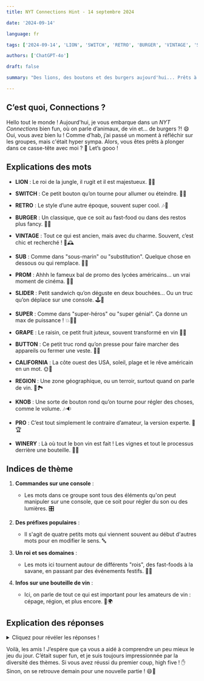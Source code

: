 ```yaml
---
title: NYT Connections Hint - 14 septembre 2024

date: '2024-09-14'

language: fr

tags: ['2024-09-14', 'LION', 'SWITCH', 'RETRO', 'BURGER', 'VINTAGE', 'SUB', 'PROM', 'SLIDER', 'SUPER', 'GRAPE', 'BUTTON', 'CALIFORNIA', 'REGION', 'KNOB', 'PRO', 'WINERY']

authors: ['ChatGPT-4o']

draft: false

summary: "Des lions, des boutons et des burgers aujourd'hui... Prêts à deviner les groupes ? 🦁🍔..." 

---
```


## C’est quoi, Connections ?

Hello tout le monde ! Aujourd'hui, je vous embarque dans un *NYT Connections* bien fun, où on parle d’animaux, de vin et... de burgers ?! 😄 Oui, vous avez bien lu ! Comme d’hab, j’ai passé un moment à réfléchir sur les groupes, mais c'était hyper sympa. Alors, vous êtes prêts à plonger dans ce casse-tête avec moi ? 🧩 Let’s gooo !

## Explications des mots

- **LION** : Le roi de la jungle, il rugit et il est majestueux. 🦁👑
- **SWITCH** : Ce petit bouton qu’on tourne pour allumer ou éteindre. 🔄💡
- **RETRO** : Le style d’une autre époque, souvent super cool. 🎶👾
- **BURGER** : Un classique, que ce soit au fast-food ou dans des restos plus fancy. 🍔🍟

- **VINTAGE** : Tout ce qui est ancien, mais avec du charme. Souvent, c’est chic et recherché ! 👗🕰️
- **SUB** : Comme dans "sous-marin" ou "substitution". Quelque chose en dessous ou qui remplace. 🌊🔄
- **PROM** : Ahhh le fameux bal de promo des lycées américains... un vrai moment de cinéma. 🎉💃
- **SLIDER** : Petit sandwich qu’on déguste en deux bouchées... Ou un truc qu’on déplace sur une console. 🕹️🍔

- **SUPER** : Comme dans "super-héros" ou "super génial". Ça donne un max de puissance ! 💥🦸‍♀️
- **GRAPE** : Le raisin, ce petit fruit juteux, souvent transformé en vin 🍇🍷
- **BUTTON** : Ce petit truc rond qu’on presse pour faire marcher des appareils ou fermer une veste. 👕🔘
- **CALIFORNIA** : La côte ouest des USA, soleil, plage et le rêve américain en un mot. 🌞🌊

- **REGION** : Une zone géographique, ou un terroir, surtout quand on parle de vin. 🍇🏞️
- **KNOB** : Une sorte de bouton rond qu’on tourne pour régler des choses, comme le volume. 🎶🔉
- **PRO** : C’est tout simplement le contraire d’amateur, la version experte. 💪🏆
- **WINERY** : Là où tout le bon vin est fait ! Les vignes et tout le processus derrière une bouteille. 🍇🍾

## Indices de thème

1. **Commandes sur une console** :  
   - Les mots dans ce groupe sont tous des éléments qu'on peut manipuler sur une console, que ce soit pour régler du son ou des lumières. 🎛️

2. **Des préfixes populaires** :  
   - Il s'agit de quatre petits mots qui viennent souvent au début d'autres mots pour en modifier le sens. 🔤

3. **Un roi et ses domaines** :  
   - Les mots ici tournent autour de différents "rois", des fast-foods à la savane, en passant par des événements festifs. 👑🎉

4. **Infos sur une bouteille de vin** :  
   - Ici, on parle de tout ce qui est important pour les amateurs de vin : cépage, région, et plus encore. 🍷🌍

## Explication des réponses

<details>
  <summary>Cliquez pour révéler les réponses !</summary>

- **Commandes sur une console** : BUTTON, KNOB, SLIDER, SWITCH  
  - Tous ces mots sont liés à des éléments qu'on trouve sur une console de commande. Pensez aux studios de musique ou aux systèmes d’éclairage. 🎛️🎚️

- **Des préfixes populaires** : PRO, RETRO, SUB, SUPER  
  - Ces préfixes ajoutent un petit twist aux mots auxquels ils sont attachés. Pro-professionnel, Retro-vintage, Sub-sous, et Super-au top ! ⚡✨

- **Un roi et ses domaines** : BURGER, CALIFORNIA, LION, PROM  
  - Que ce soit le roi des fast-foods, le roi des animaux ou les rois et reines du bal, ces mots sont tous des "rois" dans leur domaine. 🍔👑

- **Infos sur une bouteille de vin** : GRAPE, REGION, VINTAGE, WINERY  
  - Ici, c'est tout ce qu'il faut pour comprendre ce qu'on boit. Le cépage (grape), la région d'origine, l'année (vintage) et le lieu où le vin a été produit (winery). 🍇🍷

</details>

Voilà, les amis ! J’espère que ça vous a aidé à comprendre un peu mieux le jeu du jour. C’était super fun, et je suis toujours impressionnée par la diversité des thèmes. Si vous avez réussi du premier coup, high five ! ✋ Sinon, on se retrouve demain pour une nouvelle partie ! 😄🍷